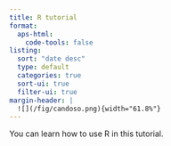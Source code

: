 ```yaml
---
title: R tutorial
format:
  aps-html:
    code-tools: false
listing:
  sort: "date desc"
  type: default
  categories: true
  sort-ui: true
  filter-ui: true
margin-header: |
  ![](/fig/candoso.png){width="61.8%"}
---
```


You can learn how to use R in this tutorial. 
